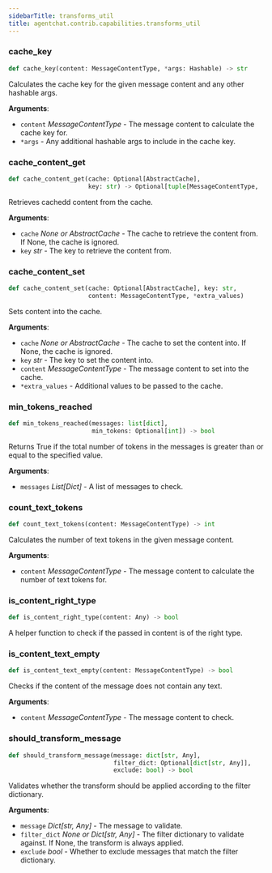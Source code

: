 ```yaml
---
sidebarTitle: transforms_util
title: agentchat.contrib.capabilities.transforms_util
---
```


### cache\_key

```python
def cache_key(content: MessageContentType, *args: Hashable) -> str
```

Calculates the cache key for the given message content and any other hashable args.

**Arguments**:

- `content` _MessageContentType_ - The message content to calculate the cache key for.
- `*args` - Any additional hashable args to include in the cache key.

### cache\_content\_get

```python
def cache_content_get(cache: Optional[AbstractCache],
                      key: str) -> Optional[tuple[MessageContentType, ...]]
```

Retrieves cachedd content from the cache.

**Arguments**:

- `cache` _None or AbstractCache_ - The cache to retrieve the content from. If None, the cache is ignored.
- `key` _str_ - The key to retrieve the content from.

### cache\_content\_set

```python
def cache_content_set(cache: Optional[AbstractCache], key: str,
                      content: MessageContentType, *extra_values)
```

Sets content into the cache.

**Arguments**:

- `cache` _None or AbstractCache_ - The cache to set the content into. If None, the cache is ignored.
- `key` _str_ - The key to set the content into.
- `content` _MessageContentType_ - The message content to set into the cache.
- `*extra_values` - Additional values to be passed to the cache.

### min\_tokens\_reached

```python
def min_tokens_reached(messages: list[dict],
                       min_tokens: Optional[int]) -> bool
```

Returns True if the total number of tokens in the messages is greater than or equal to the specified value.

**Arguments**:

- `messages` _List[Dict]_ - A list of messages to check.

### count\_text\_tokens

```python
def count_text_tokens(content: MessageContentType) -> int
```

Calculates the number of text tokens in the given message content.

**Arguments**:

- `content` _MessageContentType_ - The message content to calculate the number of text tokens for.

### is\_content\_right\_type

```python
def is_content_right_type(content: Any) -> bool
```

A helper function to check if the passed in content is of the right type.

### is\_content\_text\_empty

```python
def is_content_text_empty(content: MessageContentType) -> bool
```

Checks if the content of the message does not contain any text.

**Arguments**:

- `content` _MessageContentType_ - The message content to check.

### should\_transform\_message

```python
def should_transform_message(message: dict[str, Any],
                             filter_dict: Optional[dict[str, Any]],
                             exclude: bool) -> bool
```

Validates whether the transform should be applied according to the filter dictionary.

**Arguments**:

- `message` _Dict[str, Any]_ - The message to validate.
- `filter_dict` _None or Dict[str, Any]_ - The filter dictionary to validate against. If None, the transform is always applied.
- `exclude` _bool_ - Whether to exclude messages that match the filter dictionary.

